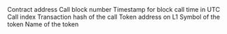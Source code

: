 <ParamField path="contract_address">
Contract address
</ParamField>
<ParamField path="call_block_number">
Call block number
</ParamField>
<ParamField path="call_block_time">
Timestamp for block call time in UTC
</ParamField>
<ParamField path="call_index">
Call index
</ParamField>
<ParamField path="call_tx_hash">
Transaction hash of the call
</ParamField>
<ParamField path="_l1Token">
Token address on L1
</ParamField>
<ParamField path="_symbol">
Symbol of the token
</ParamField>
<ParamField path="_name">
Name of the token
</ParamField>
